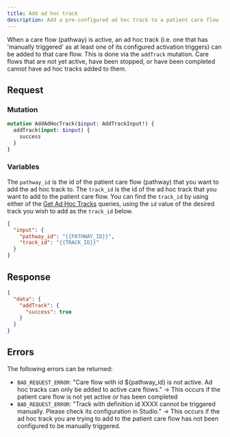 ```yaml
---
title: Add ad hoc track
description: Add a pre-configured ad hoc track to a patient care flow (pathway)
---
```


When a care flow (pathway) is active, an ad hoc track (i.e. one that has 'manually triggered' as at least one of its configured activation triggers) can be added to that care flow. This is done via the `addTrack` mutation. Care flows that are not yet active, have been stopped, or have been completed cannot have ad hoc tracks added to them.

## Request

### Mutation

```graphql
mutation AddAdHocTrack($input: AddTrackInput!) {
  addTrack(input: $input) {
    success
  }
}
```

### Variables

The `pathway_id` is the id of the patient care flow (pathway) that you want to add the ad hoc track to. The `track_id` is the id of the ad hoc track that you want to add to the patient care flow. You can find the `track_id` by using either of the [Get Ad Hoc Tracks](/awell-orchestration/api-reference/queries/get-ad-hoc-tracks) queries, using the `id` value of the desired track you wish to add as the `track_id` below.

```json
{
  "input": {
    "pathway_id": "{{PATHWAY_ID}}",
    "track_id": "{{TRACK_ID}}"
  }
}
```

## Response

```json
{
  "data": {
    "addTrack": {
      "success": true
    }
  }
}
```

## Errors

The following errors can be returned:

- `BAD_REQUEST_ERROR`: "Care flow with id ${pathway_id} is not active. Ad hoc tracks can only be added to active care flows." -> This occurs if the patient care flow is not yet active or has been completed
- `BAD_REQUEST_ERROR`: "Track with definition id XXXX cannot be triggered manually. Please check its configuration in Studio." -> This occurs if the ad hoc track you are trying to add to the patient care flow has not been configured to be manually triggered.
